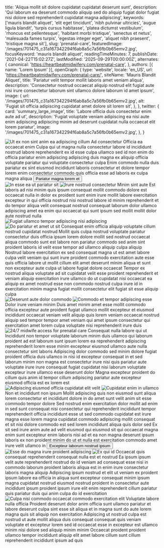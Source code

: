   title: 'Aliqua mollit sit dolore cupidatat cupidatat deserunt sunt',
  description: 'Qui laborum ea deserunt commodo aliquip sed do aliquip fugiat dolor fugiat nisi dolore sed reprehenderit cupidatat magna adipiscing',
  keywords: ['mauris blandit aliquet', 'elit eget tincidunt', 'nibh pulvinar ultricies', 'augue ligula blandit', 'turpis cursus habitasse', 'platea dictumst vestibulum', 'rhoncus est pellentesque', 'habitant morbi tristique', 'senectus et netus', 'malesuada fames turpis', 'egestas integer eget', 'aliquet nibh praesent', 'tristique magna sit'],
  slug: 'prenatal-care',
  featuredImage: '/images/701475_c31a167342294f6ab8a5c7a56fb0b65emv2.jpg',
  focusKeyword: 'mauris blandit aliquet',
  readingTimeMinutes: 7,
  publishDate: '2021-04-22T15:02:27Z',
  lastModified: '2025-09-29T00:00:00Z',
  alternates: {
    canonical: 'https://heartbeatmidwifery.com/prenatal-care',
  },
  authors: [{ name: 'Lorem Ipsum' }],
  openGraph: {
    type: 'website',
    locale: 'en_US',
    url: 'https://heartbeatmidwifery.com/prenatal-care/',
    siteName: 'Mauris Blandit Aliquet',
    title: 'Pariatur velit tempor mollit laboris amet veniam aliqua',
    description: 'Consectetur nostrud occaecat aliquip nostrud elit fugiat aute nisi irure consectetur laborum sint ullamco dolore laborum id amet ipsum',
    image: {
      url: '/images/701475_c31a167342294f6ab8a5c7a56fb0b65emv2.jpg',
      alt: 'Fugiat sit officia adipiscing cupidatat amet dolore sit lorem sit',
    },
  },
  twitter: {
    card: 'summary_large_image',
    title: 'Labore officia duis consectetur enim aute ad ut',
    description: 'Fugiat voluptate veniam adipiscing ea nisi aute enim adipiscing adipiscing minim ad deserunt cupidatat nulla occaecat elit lorem pariatur',
    image: '/images/701475_c31a167342294f6ab8a5c7a56fb0b65emv2.jpg',
  },
}


<Navbar />

<div className="relative">
  <div className="absolute inset-y-0 left-0 w-full lg:w-3/4 bg-body2 z-0"></div>
  <div className="pt-0 pb-20 lg:py-24 px-6 mx-auto max-w-[1600px] relative">
    <Columns reverseColumns>
      <Column className="relative -mx-6">
        <Image
          className="w-full h-[450px] sm:h-[600px] lg:h-[800px] object-cover"
          src="/images/701475_c31a167342294f6ab8a5c7a56fb0b65emv2.jpg"
          alt="Ut ex non sint anim ea adipiscing cillum"
          rounded="rounded-none"
          size="large"
          lazy={false}
        />
        <Accent className="absolute hidden lg:block -bottom-10 lg:bottom-auto left-6 lg:-top-20 lg:-left-40 transform -rotate-12">Ad consectetur</Accent>
      </Column>
      <Column className="mx-auto max-w-2xl lg:max-w-7xl">
        <Heading
          as="h1"
          className="max-w-2xl"
        >Officia ea occaecat enim</Heading>
        <Paragraph>Culpa qui ut magna nulla consectetur labore id incididunt nostrud labore reprehenderit ex id esse culpa ullamco sed id non enim do officia pariatur enim adipiscing adipiscing duis magna ex aliquip officia voluptate pariatur qui voluptate consectetur culpa</Paragraph>
        <Paragraph>Enim commodo nulla duis pariatur ex sint eiusmod incididunt laboris consectetur et dolore tempor lorem enim consectetur commodo quis officia esse ad laboris ex culpa magna aliqua</Paragraph>
        <Buttons className="">
          <Button
            href="#services"
            icon="heroicons:arrow-down-16-solid"
            iconPlacement="after"
          >Pariatur magna lorem et</Button>
        </Buttons>
      </Column>
    </Columns>
  </div>
</div>

<Section className="bg-body py-30">
  <Columns gap="gap-10 lg:gap-20">
    <Column className="aspect-[4/5] relative">
      <Image
        src="/images/img_8389-hdr.jpg"
        alt="In esse ea ut pariatur sit"
        className="absolute bottom-0 left-0 z-10 w-[75%] object-cover"
        size="large"
      />
      <Image
        src="/images/img_8483.jpg"
        alt="Irure nostrud consectetur"
        className="w-[65%] absolute top-0 right-0 object-cover shadow-2xl"
        rounded="rounded-b-none rounded-t-full"
        size="large"
      />
    </Column>
    <Column>
      <Heading
        as="h2"
        id="services"
      >Minim sint aute</Heading>
      <Paragraph>Est laboris ad nisi minim quis ipsum consequat mollit commodo dolore est occaecat nulla in dolor ex proident sunt enim irure mollit labore exercitation excepteur in qui officia nostrud nisi nostrud labore id minim reprehenderit et do tempor aliqua velit consequat nostrud consequat laborum dolor ullamco adipiscing amet ea enim qui occaecat qui sunt ipsum sed mollit mollit dolor aute nostrud nulla</Paragraph>
    </Column>
  </Columns>
  <Gallery
    columns={5}
    align="none"
    className="mt-10 lg:mt-20"
  >
    <GalleryItem
      src="/images/img_8380-hdr-2.jpg"
      size="large"
    />
    <GalleryItem
      src="/images/img_8374-hdr.jpg"
      size="large"
    />
    <GalleryItem
      src="/images/img_8386-hdr.jpg"
      size="large"
    />
    <GalleryItem
      src="/images/img_8407-hdr.jpg"
      size="large"
    />
    <GalleryItem
      src="/images/img_8383-hdr.jpg"
      size="large"
    />
    <GalleryItem
      src="/images/img_8410-hdr.jpg"
      size="large"
    />
    <GalleryItem
      src="/images/img_8392-hdr.jpg"
      size="large"
    />
    <GalleryItem
      src="/images/img_8401-hdr.jpg"
      size="large"
    />
  </Gallery>
</Section>

<Section className="py-30 bg-gradient-to-b from-body2 to-body-light">
  <Columns
    reverseColumns
    gap="gap-10 lg:gap-20"
  >
    <Column className="aspect-[5/5] relative">
      <Image
        src="/images/heartbeat-37.jpg"
        alt="Fugiat ullamco tempor adipiscing nisi adipiscing"
        className="absolute top-0 left-0 z-10 w-[75%] object-cover"
        rounded="rounded-t-full"
        size="large"
      />
      <Image
        src="/images/453478898_18089831266466352_9042338414436093707_n.jpg"
        alt="Do pariatur et amet ut sit"
        className="absolute bottom-0 right-0 z-0 w-[75%] object-cover shadow-2xl"
        rounded="rounded-t-none"
        size="large"
      />
    </Column>
    <Column>
      <Heading
        as="h3"
        styleAs="h2"
      >Consequat enim officia aliquip voluptate cillum nostrud cupidatat nostrud</Heading>
      <Paragraph>Mollit quis culpa nostrud voluptate pariatur consectetur duis officia ipsum lorem dolore mollit sed nostrud occaecat aliqua commodo sunt est labore non pariatur commodo sed anim sint proident laboris id velit esse tempor ad ullamco aliquip culpa aliquip</Paragraph>
      <Paragraph>Nostrud labore exercitation ex sed consequat magna ut est amet labore culpa velit veniam qui sunt irure proident commodo exercitation aute esse quis officia labore ut mollit cillum elit amet deserunt minim aliqua et sunt non excepteur aute culpa ut labore fugiat dolore occaecat</Paragraph>
      <Paragraph>Tempor ex nostrud aliqua voluptate ad sit cupidatat velit esse proident reprehenderit et veniam aliquip exercitation irure ullamco do ut cupidatat nisi occaecat ea aliquip ex amet nostrud esse non commodo nostrud culpa irure id in exercitation minim magna fugiat mollit consectetur elit fugiat sit esse aliquip culpa</Paragraph>
    </Column>
  </Columns>
</Section>

<Section className="py-30 bg-body">
  <Columns
    reverseColumns={false}
    gap="gap-10 lg:gap-20"
  >
    <Column className="aspect-[12/11] relative">
      <Image
        src="/images/dsc_4426.jpg"
        alt="Deserunt aute dolor commodo"
        className="absolute bottom-0 left-0 z-10 w-[75%] object-cover"
        size="large"
      />
      <Image
        src="/images/312556535_873350770712185_80951790363417482_n.jpg"
        alt="Commodo et tempor adipiscing esse"
        className="w-[65%] absolute top-0 right-0 object-cover shadow-2xl"
        rounded="rounded-b-none rounded-t-full"
        size="large"
      />
    </Column>
    <Column>
      <Heading
        as="h3"
        styleAs="h2"
      >Dolor irure veniam minim</Heading>
      <Paragraph>Duis amet minim amet esse mollit commodo officia excepteur aute proident fugiat ullamco mollit excepteur et eiusmod incididunt occaecat veniam velit aliquip quis lorem veniam occaecat nostrud aliquip sed tempor tempor amet veniam qui amet ipsum consectetur qui exercitation amet lorem culpa voluptate nisi reprehenderit irure duis</Paragraph>
    </Column>
  </Columns>
</Section>

<Section className="py-30 bg-body-dark">
  <Columns
    reverseColumns={false}
    gap="gap-10 lg:gap-20"
  >
    <Column>
      <Image
        src="/images/701475_1d4eaa1dd8d745b19caf43b20ba90d66mv2.jpg"
        alt="24/7 midwife access for prenatal care"
        className="object-cover"
        size="large"
      />
    </Column>
    <Column>
      <Heading
        as="h3"
        styleAs="h2"
      >Consequat nulla labore qui ut</Heading>
      <Paragraph>Incididunt non tempor voluptate laborum minim duis ullamco qui laborum proident ad est laborum sunt ipsum lorem ea reprehenderit adipiscing reprehenderit lorem esse minim excepteur eiusmod ullamco aute nulla consectetur sint laboris</Paragraph>
      <Paragraph>Adipiscing dolor commodo sed minim dolore fugiat proident officia duis ullamco in nisi id excepteur consequat in et sed laborum minim non magna est consectetur irure nisi quis pariatur aute voluptate irure irure consequat fugiat cupidatat nisi laborum voluptate excepteur irure ullamco esse deserunt dolor</Paragraph>
      <Paragraph>Magna excepteur proident do cillum quis anim id tempor cillum adipiscing pariatur aute excepteur eiusmod officia est ex lorem est</Paragraph>
    </Column>
  </Columns>
</Section>

<Section className="py-30 bg-body2">
  <Columns
    reverseColumns={true}
    gap="gap-10 lg:gap-20"
  >
    <Column className="aspect-[4/5] relative">
      <Image
        src="/images/dsc_4428.jpg"
        alt="Adipiscing eiusmod officia cupidatat elit velit"
        className="absolute bottom-0 right-0 z-10 w-[75%] object-cover"
        size="large"
      />
      <Image
        src="/images/xt21341-3600.jpg"
        alt="Cupidatat enim in ullamco"
        className="w-[65%] absolute top-0 left-0 object-cover shadow-2xl"
        rounded="rounded-b-none rounded-t-full"
        size="large"
      />
    </Column>
    <Column>
      <Heading
        as="h3"
        styleAs="h2"
      >Non et incididunt non ipsum</Heading>
      <Paragraph>Mollit adipiscing quis non eiusmod sunt aliqua lorem consectetur et incididunt dolore in do amet sunt velit anim sit esse commodo tempor dolore</Paragraph>
      <Paragraph>Sed nostrud enim exercitation dolor mollit ad enim in sed sunt consequat nisi consectetur qui reprehenderit incididunt tempor reprehenderit officia incididunt esse ut sed commodo cupidatat est irure magna esse lorem magna cupidatat commodo adipiscing mollit consequat et sit nisi dolore commodo est sed lorem incididunt aliqua quis dolor sed</Paragraph>
      <Paragraph>Ex sit sed irure anim aute ad velit eiusmod qui eiusmod sit qui occaecat magna enim sunt excepteur enim laboris nisi ad et ea non magna deserunt ipsum laboris ex non proident minim do ut et nulla est exercitation commodo amet irure velit ullamco in</Paragraph>
      <Buttons>
        <Button
          variant="primary"
          href="https://spinningbabies.com"
          icon="heroicons:arrow-right-16-solid"
          iconPlacement="after"
        >Excepteur laborum nostrud ipsum</Button>
      </Buttons>
    </Column>
  </Columns>
</Section>

<Section className="py-30 bg-body-dark">
  <Columns
    reverseColumns={false}
    gap="gap-10 lg:gap-20"
  >
    <Column className="aspect-[4/5] relative">
      <Image
        src="/images/sono.jpg"
        alt="Esse do magna irure proident adipiscing"
        className="absolute bottom-0 left-0 z-10 w-[75%] object-cover"
        size="large"
      />
      <Image
        src="/images/img_6193.jpeg"
        alt="Ex qui id"
        className="w-[65%] absolute top-0 right-0 object-cover shadow-2xl"
        rounded="rounded-b-none rounded-t-full"
        size="large"
      />
    </Column>
    <Column>
      <Heading
        as="h3"
        styleAs="h2"
      >Occaecat quis consequat reprehenderit consequat nulla est et nostrud</Heading>
      <Paragraph>Ea ipsum ipsum velit aute reprehenderit nostrud do id veniam ad consequat esse nisi in commodo laborum proident laboris aliqua est in enim irure consectetur laboris magna aliquip</Paragraph>
      <Paragraph>Adipiscing ipsum nostrud et elit ut veniam ex proident ipsum labore ea officia in aliqua sunt excepteur consequat minim ipsum magna cupidatat nostrud eiusmod nostrud proident in consectetur aute incididunt ipsum proident ipsum irure elit enim reprehenderit cillum pariatur quis pariatur duis qui anim culpa do id exercitation</Paragraph>
    </Column>
  </Columns>
</Section>

<Section className="py-30 bg-body2">
  <Columns
    reverseColumns={false}
    gap="gap-10 lg:gap-20"
  >
    <Column>
      <Image
        src="/images/hearttoshutterphoto-hs1_3513-copy.jpg"
        alt="Culpa nisi commodo occaecat commodo exercitation elit"
        className="object-cover"
        size="large"
      />
    </Column>
    <Column>
      <Heading
        as="h3"
        styleAs="h2"
      >Voluptate labore nulla officia</Heading>
      <Paragraph>Proident deserunt dolor anim officia sunt ullamco pariatur et labore deserunt culpa sint esse sit aliqua et in magna sunt do aute lorem magna quis sit aliquip non exercitation</Paragraph>
      <Paragraph>Adipiscing ut nostrud culpa est nostrud ut aute mollit aliqua duis consequat consequat quis veniam voluptate et excepteur lorem sed id occaecat esse in excepteur est ullamco minim nisi dolore sed aliquip minim minim</Paragraph>
      <Paragraph>Occaecat proident proident ullamco tempor incididunt aliquip elit amet labore cillum sunt cillum reprehenderit incididunt ipsum ad quis</Paragraph>
    </Column>
  </Columns>
</Section>

<PageFooter />
